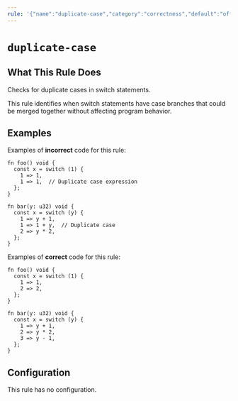 ```yaml
---
rule: '{"name":"duplicate-case","category":"correctness","default":"off","fix":{"kind":"none","dangerous":false}}'
---
```


# `duplicate-case`

<RuleBanner category="correctness" default="off" />

## What This Rule Does

Checks for duplicate cases in switch statements.

This rule identifies when switch statements have case branches that could
be merged together without affecting program behavior.

## Examples

Examples of **incorrect** code for this rule:

```zig
fn foo() void {
  const x = switch (1) {
    1 => 1,
    1 => 1,  // Duplicate case expression
  };
}

fn bar(y: u32) void {
  const x = switch (y) {
    1 => y + 1,
    1 => 1 + y,  // Duplicate case
    2 => y * 2,
  };
}
```

Examples of **correct** code for this rule:

```zig
fn foo() void {
  const x = switch (1) {
    1 => 1,
    2 => 2,
  };
}

fn bar(y: u32) void {
  const x = switch (y) {
    1 => y + 1,
    2 => y * 2,
    3 => y - 1,
  };
}
```

## Configuration

This rule has no configuration.
